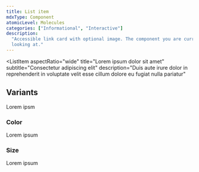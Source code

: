 ```yaml
---
title: List item
mdxType: Component
atomicLevel: Molecules
categories: ["Informational", "Interactive"]
description:
  "Accessible link card with optional image. The component you are currently
  looking at."
---
```



<ListItem
  aspectRatio="wide"
  title="Lorem ipsum dolor sit amet"
  subtitle="Consectetur adipiscing elit"
  description="Duis aute irure dolor in reprehenderit in voluptate velit esse cillum dolore eu fugiat nulla pariatur"
></ListItem>

## Variants

Lorem ipsm

### Color

Lorem ipsum

### Size

Lorem ipsum
